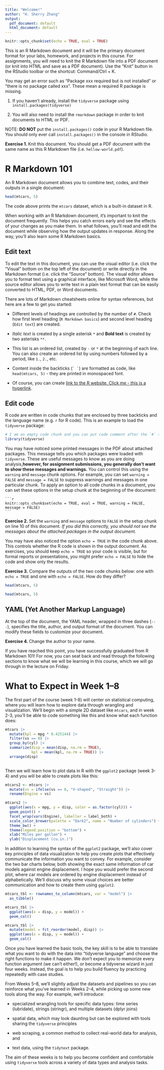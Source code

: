 ```yaml
---
title: "Welcome!"
author: "H. Sherry Zhang"
output: 
  pdf_document: default
  html_document: default
---
```


```r
knitr::opts_chunk$set(echo = TRUE, eval = TRUE)
```

This is an R Markdown document and it will be the primary document format for your labs, homework, and projects in this course. For assignments, you will need to knit the R Markdown file into a PDF document (or knit into HTML and save as a PDF document). Use the "Knit" button in the RStudio toolbar or the shortcut: Command/Ctrl + K.

You may get an error such as "Package xxx required but is not installed" or "there is no package called xxx". These mean a required R package is missing.

1.  If you haven't already, install the `tidyverse` package using `install.packages(tidyverse)`

2.  You will also need to install the `rmarkdown` package in order to knit documents to HTML or PDF.

NOTE: **DO NOT** put the `install.packages()` code in your R Markdown file. You should only ever call `install.packages()` in the console in RStudio.

**Exercise 1. ** Knit this document. You should get a PDF document with the same name as this R Markdown file (i.e. `hellow-world.pdf`).

# R Markdown 101

An R Markdown document allows you to combine text, codes, and their outputs in a single document:

```r
head(mtcars, 5)
```

The code above prints the `mtcars` dataset, which is a built-in dataset in R. 

When working with an R Markdown document, it’s important to knit the document frequently. This helps you catch errors early and see the effects of your changes as you make them. In what follows, you’ll read and edit the document while observing how the output updates in response. Along the way, you’ll also learn some R Markdown basics.

## Edit text

To edit the text in this document, you can use the visual editor (i.e. click the "Visual" bottom on the top left of the document) or write directly in the Markdown format (i.e. click the "Source" bottom). The visual editor allows you to format text using a graphical interface, like Microsoft Word, while the source editor allows you to write text in a plain text format that can be easily converted to HTML, PDF, or Word documents.

There are lots of Markdown cheatsheets online for syntax references, but here are a few to get you started:

  - Different levels of headings are controlled by the number of `#`. Check how first level heading (`R Markdown basics`) and second level heading (`Edit text`) are created.
  
  - *Italic text* is created by a single asterisk `*` and **Bold text** is created by two asterisks `**`. 
  
  - This list is an ordered list, created by `-` or `*` at the beginning of each line. You can also create an ordered list by using numbers followed by a period, like `1.`, `2.`, etc.
  
  - Content inside the backticks (`` ` ` ``) are formatted as code, like `head(mtcars, 5)` - they are printed in monospaced font.

  - Of course, you can create [link to the R website. Click me - this is a hyperlink](https://www.r-project.org/).


## Edit code

R code are written in code chunks that are enclosed by three backticks and the language name (e.g. `r` for R code). This is an example to load the `tidyverse` package: 

```r
# I am an empty code chunk and you can put code comment after the `#` sign
library(tidyverse)
```

You may have noticed some printed messages in the PDF about attached packages. This message tells  you which packages were loaded with `tidyverse`. These are useful messages to know as you are doing analysis,**however, for assignment submissions, you generally don't want to show these messages and warnings.** You can control this using the `warning` and `message` chunk options. For example, you can set `warning = FALSE` and `message = FALSE` to suppress warnings and messages in one particular chunk. To apply an option to all code chunks in a document, you can set these options in the setup chunk at the beginning of the document:

````verbatim

```r
knitr::opts_chunk$set(echo = TRUE, eval = TRUE, warning = FALSE, message = FALSE)
```

````


**Exercise 2. ** Set the `warning` and `message` options to `FALSE` in the setup chunk on line 10 of this document. *If you did this correctly, you should not see the messages about the attached packages in the output document.*

You may have also noticed the option `echo = TRUE` in the code chunk above. This controls whether the R code is shown in the output document. As exercises, you should keep `echo = TRUE` so your code is visible, but for formal reports or presentations, you might prefer `echo = FALSE` to hide the code and show only the results.

**Exercise 3.** Compare the outputs of the two code chunks below: one with `echo = TRUE` and one with `echo = FALSE`. How do they differ?

```r
head(mtcars, 5)
```

```r
head(mtcars, 5)
```

## YAML (Yet Another Markup Language)

At the top of the document, the YAML header, wrapped in three dashes (`---`), specifies the title, author, and output format of the document. You can modify these fields to customize your document. 

**Exercise 4. ** Change the author to your name.

If you have reached this point, you have successfully graduated from R Markdown 101! For now, you can seat back and read through the following sections to know what we will be learning in this course, which we will go through in the lecture on Friday.

# What to Expect in Week 1–8

The first part of the course (week 1-8) will center on statistical computing, where you will learn how to explore data through wrangling and visualization. We’ll begin with a simple 2D dataset like `mtcars`, and in week 2-3, you’ll be able to code something like this and know what each function does:

```r
mtcars |> 
  mutate(kpl = mpg * 0.425144) |>
  filter(vs == 0) |> 
  group_by(cyl) |> 
  summarize(disp = mean(disp, na.rm = TRUE), 
            kpl = mean(kpl, na.rm = TRUE)) |>
  arrange(disp)
  
```

Then we will learn how to plot data in R with the `ggplot2` package (week 3-4) and you will be able to create plots like this:

```r
mtcars2 <- mtcars |> 
  mutate(vs = ifelse(vs == 0, "V-shaped", "Straight")) |>
  rename(Engine = vs) 

mtcars2 |> 
  ggplot(aes(x = mpg, y = disp, color = as.factor(cyl))) + 
  geom_point() + 
  facet_wrap(vars(Engine), labeller = label_both) + 
  scale_color_brewer(palette = "Dark2", name = "Number of cylinders") +
  theme_bw() + 
  theme(legend.position = "bottom") + 
  xlab("Miles per gallon") + 
  ylab("Displacement (cu.in.)")
```

In addition to learning the syntax of the `ggplot2` package,  we’ll also cover key principles of data visualization to help you create plots that effectively communicate the information you want to convey. For example, consider the two bar charts below, both showing the exact same information of car models against engine displacement. I hope you would prefer the second plot, where car models are ordered by engine displacement instead of alphabetically. We’ll discuss why some visual choices are better communication and how to create them using `ggplot2`.

```r
mtcars_tbl <- rownames_to_column(mtcars, var = "model") |> 
  as_tibble()

mtcars_tbl |> 
  ggplot(aes(x = disp, y = model)) + 
  geom_col()

mtcars_tbl |>
  mutate(model = fct_reorder(model, disp)) |> 
  ggplot(aes(x = disp, y = model)) + 
  geom_col()
```

Once you have learned the basic tools, the key skill is to be able to translate what you want to do with the data into “tidyverse language” and choose the right functions to make it happen. We don’t expect you to memorize every function argument (we can’t either!), or become a tidyverse wizard in just four weeks. Instead, the goal is to help you build fluency by practicing repeatedly with case studies.

From Weeks 5–8, we’ll slightly adjust the datasets and pipelines so you can reinforce what you’ve learned in Weeks 2–4, while picking up some new tools along the way. For example, we’ll introduce:

  * specialized wrangling tools for specific data types: time series (lubridate), strings (stringr), and multiple datasets (dplyr joins)

  * spatial data, which may look daunting but can be explored with tools sharing the `tidyverse` principles

  * web scraping, a common method to collect real-world data for analysis, and

  * text data, using the `tidytext` package. 

The aim of these weeks is to help you become confident and comfortable using `tidyverse` tools across a variety of data types and analysis tasks.






